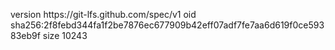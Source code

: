 version https://git-lfs.github.com/spec/v1
oid sha256:2f8febd344fa1f2be7876ec677909b42eff07adf7fe7aa6d619f0ce59383eb9f
size 10243

